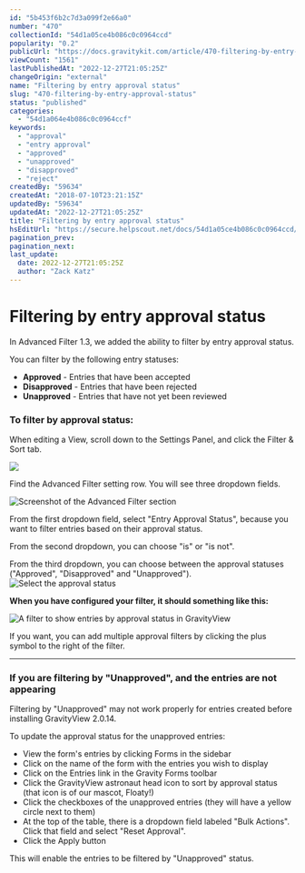 ```yaml
---
id: "5b453f6b2c7d3a099f2e66a0"
number: "470"
collectionId: "54d1a05ce4b086c0c0964ccd"
popularity: "0.2"
publicUrl: "https://docs.gravitykit.com/article/470-filtering-by-entry-approval-status"
viewCount: "1561"
lastPublishedAt: "2022-12-27T21:05:25Z"
changeOrigin: "external"
name: "Filtering by entry approval status"
slug: "470-filtering-by-entry-approval-status"
status: "published"
categories: 
  - "54d1a064e4b086c0c0964ccf"
keywords: 
  - "approval"
  - "entry approval"
  - "approved"
  - "unapproved"
  - "disapproved"
  - "reject"
createdBy: "59634"
createdAt: "2018-07-10T23:21:15Z"
updatedBy: "59634"
updatedAt: "2022-12-27T21:05:25Z"
title: "Filtering by entry approval status"
hsEditUrl: "https://secure.helpscout.net/docs/54d1a05ce4b086c0c0964ccd/article/5b453f6b2c7d3a099f2e66a0"
pagination_prev: 
pagination_next: 
last_update:
  date: 2022-12-27T21:05:25Z
  author: "Zack Katz"
---
```


# Filtering by entry approval status

In Advanced Filter 1.3, we added the ability to filter by entry approval status.

You can filter by the following entry statuses:

- **Approved** - Entries that have been accepted
- **Disapproved** - Entries that have been rejected
- **Unapproved** - Entries that have not yet been reviewed

### To filter by approval status:

When editing a View, scroll down to the Settings Panel, and click the Filter &amp; Sort tab.

![](https://s3.amazonaws.com/helpscout.net/docs/assets/54c58489e4b051242988532c/images/6042677024d2d21e45edd257/file-SGWDQbSFh5.png)

Find the Advanced Filter setting row. You will see three dropdown fields.

![Screenshot of the Advanced Filter section](https://s3.amazonaws.com/helpscout.net/docs/assets/54c58489e4b051242988532c/images/6042682c8502d1120e90e270/file-XJWX2Ijki0.png)

From the first dropdown field, select "Entry Approval Status", because you want to filter entries based on their approval status.

From the second dropdown, you can choose "is" or "is not".

From the third dropdown, you can choose between the approval statuses ("Approved", "Disapproved" and "Unapproved"). ![Select the approval status](https://i.gravitykit.com/8gODX4+)

**When you have configured your filter, it should something like this:**

![A filter to show entries by approval status in GravityView](https://i.gravitykit.com/82Itxe+)

If you want, you can add multiple approval filters by clicking the plus symbol to the right of the filter.

---

### If you are filtering by "Unapproved", and the entries are not appearing

Filtering by "Unapproved" may not work properly for entries created before installing GravityView 2.0.14.

To update the approval status for the unapproved entries:

- View the form's entries by clicking Forms in the sidebar
- Click on the name of the form with the entries you wish to display
- Click on the Entries link in the Gravity Forms toolbar
- Click the GravityView astronaut head icon to sort by approval status (that icon is of our mascot, Floaty!)
- Click the checkboxes of the unapproved entries (they will have a yellow circle next to them)
- At the top of the table, there is a dropdown field labeled "Bulk Actions". Click that field and select "Reset Approval".
- Click the Apply button

This will enable the entries to be filtered by "Unapproved" status.
